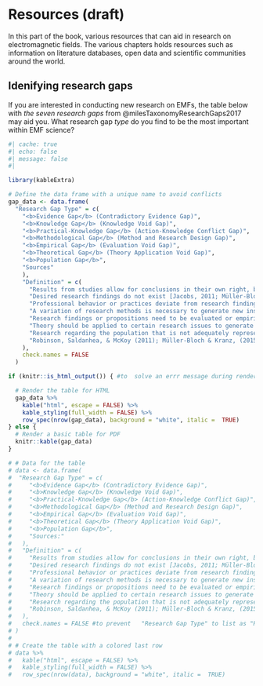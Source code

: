 # Resources (draft)

In this part of the book, various resources that can aid in research on electromagnetic fields. The various chapters holds resources such as information on literature databases, open data and scientific communities around the world.

## Idenifying research gaps

If you are interested in conducting new research on EMFs, the table below with *the seven research gaps* from @milesTaxonomyResearchGaps2017 may aid you. What research gap *type* do you find to be the most important within EMF science?

```r
#| cache: true
#| echo: false
#| message: false
#| 

library(kableExtra)

# Define the data frame with a unique name to avoid conflicts
gap_data <- data.frame(
  "Research Gap Type" = c(
    "<b>Evidence Gap</b> (Contradictory Evidence Gap)", 
    "<b>Knowledge Gap</b> (Knowledge Void Gap)", 
    "<b>Practical-Knowledge Gap</b> (Action-Knowledge Conflict Gap)", 
    "<b>Methodological Gap</b> (Method and Research Design Gap)", 
    "<b>Empirical Gap</b> (Evaluation Void Gap)", 
    "<b>Theoretical Gap</b> (Theory Application Void Gap)", 
    "<b>Population Gap</b>", 
    "Sources"
    ),
    "Definition" = c(
      "Results from studies allow for conclusions in their own right, but are contradictory when examined from a more abstract point of view [Jacobs, 2011; Müller-Bloch & Kranz, 2014; Miles, 2017].",
      "Desired research findings do not exist [Jacobs, 2011; Müller-Bloch & Kranz, 2014; Miles, 2017].",
      "Professional behavior or practices deviate from research findings or are not covered by research [Jacobs, 2011; Müller-Bloch & Kranz, 2014; Miles, 2017].",
      "A variation of research methods is necessary to generate new insights or to avoid distorted findings [Jacobs, 2011; Müller-Bloch & Kranz, 2014; Miles, 2017].",
      "Research findings or propositions need to be evaluated or empirically verified [Jacobs, 2011; Müller-Bloch & Kranz, 2014; Miles, 2017].",
      "Theory should be applied to certain research issues to generate new insights. There is lack of theory thus a gap exists [Müller-Bloch & Kranz, 2014; Jacobs, 2011; Müller-Bloch & Kranz, 2014; Miles, 2017].",
      "Research regarding the population that is not adequately represented or under-researched in the evidence base of prior research (e.g., gender, race/ethnicity, age, etc.) [Robinson, et al, 2011].",
      "Robinson, Saldanhea, & McKoy (2011); Müller-Bloch & Kranz, (2015); Miles, (2017)."
    ),
    check.names = FALSE
  )

if (knitr::is_html_output()) { #to  solve an errr message during rendering

  # Render the table for HTML
  gap_data %>%
    kable("html", escape = FALSE) %>%
    kable_styling(full_width = FALSE) %>%
    row_spec(nrow(gap_data), background = "white", italic =  TRUE)
} else {
  # Render a basic table for PDF
  knitr::kable(gap_data)
}

# # Data for the table
# data <- data.frame(
#  "Research Gap Type" = c(
#     "<b>Evidence Gap</b> (Contradictory Evidence Gap)", 
#     "<b>Knowledge Gap</b> (Knowledge Void Gap)", 
#     "<b>Practical-Knowledge Gap</b> (Action-Knowledge Conflict Gap)", 
#     "<b>Methodological Gap</b> (Method and Research Design Gap)", 
#     "<b>Empirical Gap</b> (Evaluation Void Gap)", 
#     "<b>Theoretical Gap</b> (Theory Application Void Gap)", 
#     "<b>Population Gap</b>", 
#     "Sources:"
#   ),
#   "Definition" = c(
#     "Results from studies allow for conclusions in their own right, but are contradictory when examined from a more abstract point of view [Jacobs, 2011; Müller-Bloch & Kranz, 2014; Miles, 2017].",
#     "Desired research findings do not exist [Jacobs, 2011; Müller-Bloch & Kranz, 2014; Miles, 2017].",
#     "Professional behavior or practices deviate from research findings or are not covered by research [Jacobs, 2011; Müller-Bloch & Kranz, 2014; Miles, 2017].",
#     "A variation of research methods is necessary to generate new insights or to avoid distorted findings [Jacobs, 2011; Müller-Bloch & Kranz, 2014; Miles, 2017].",
#     "Research findings or propositions need to be evaluated or empirically verified [Jacobs, 2011; Müller-Bloch & Kranz, 2014; Miles, 2017].",
#     "Theory should be applied to certain research issues to generate new insights. There is lack of theory thus a gap exists [Müller-Bloch & Kranz, 2014; Jacobs, 2011; Müller-Bloch & Kranz, 2014; Miles, 2017].",
#     "Research regarding the population that is not adequately represented or under-researched in the evidence base of prior research (e.g., gender, race/ethnicity, age, etc.) [Robinson, et al, 2011].",
#     "Robinson, Saldanhea, & McKoy (2011); Müller-Bloch & Kranz, (2015); Miles, (2017)."
#   ),
#   check.names = FALSE #to prevent   "Research Gap Type" to list as "Research.Gap.Type"
# )
# 
# # Create the table with a colored last row
# data %>%
#   kable("html", escape = FALSE) %>%
#   kable_styling(full_width = FALSE) %>%
#   row_spec(nrow(data), background = "white", italic =  TRUE)
```
